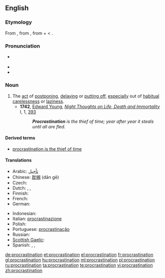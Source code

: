 {{wikipedia}}
==English==

===Etymology===
From {{etyl|la|en}} {{term|procrastinatio|prōcrāstinātiō|lang=la}}, from {{term|procrastino|prōcrāstinō|procrastinate|lang=la}}, from {{term|pro|prō|lang=la}} + {{term|crastinus|crāstinus|of tomorrow|lang=la}} < {{term|cras|crās|tomorrow|lang=la}}.

===Pronunciation===
* {{a|RP}} {{IPA|/pɹəʊ̆ˌkɹæstɪˈneɪʃǝ̆n/}}
* {{audio|en-us-procrastination.ogg|Audio (US)}}
* {{rhymes|eɪʃən}}

===Noun===
{{en-noun}}

# The [[act]] of [[postpone|postponing]], [[delay|delaying]] or [[put off|putting off]], [[especially]] out of [[habitual]] [[carelessness]] or [[laziness]].
#* '''1742''', [[w:Edward Young|Edward Young]], ''[[w:Night Thoughts (poem)|Night Thoughts on Life, Death and Immortality]]'' I, 1, [http://books.google.com/books?id=rtJbAAAAMAAJ&pg=PA95&dq=procrastination+intitle:night+intitle:thoughts&lr=lang_en&as_brr=0&ei=sve2SKSzKYXKzQSanZmnCA#PPA95,M1 393]
#*: '''''Procrastination''' is the thief of time; year after year it steals until all are fled.''

====Derived terms====
* [[procrastination is the thief of time]]

====Translations====
{{trans-top|act of postponing, delaying or putting off}}
* Arabic: [[تأجيل]]
* Chinese: [[耽搁]] (dān gē)
* Czech: {{t-|cs|odkládání|n}}
* Dutch: {{t-|nl|uitstel|n}}, {{t|nl|uitstelgedrag|n}}, {{t|nl|procrastinatie|f}}
* Finnish: {{t-|fi|lykkäys}}
* French: {{t+|fr|procrastination|f}}
* German: {{t+|de|Aufschub|m}}
{{trans-mid}}
* Indonesian: {{t-|id|tunda|alt=penundaan|xs=Indonesian}}
* Italian: [[procrastinazione]]
* Polish: {{t|pl|zwłoka|f}}
* Portuguese: [[procrastinação]] {{italbrac|Brazil}}
* Russian: {{t+|ru|прокрастинация|f}}
* [[Scottish Gaelic]]: {{t-|gd|màirnealachd|f|xs=Scottish Gaelic}}
* Spanish: {{t+|es|desidia|f}}, {{t|es|dejar algo para más tarde, para mañana...}},  {{t|es|procrastinación |f}}
{{trans-bottom}}

[[de:procrastination]]
[[et:procrastination]]
[[el:procrastination]]
[[fr:procrastination]]
[[gl:procrastination]]
[[hu:procrastination]]
[[ml:procrastination]]
[[pl:procrastination]]
[[ru:procrastination]]
[[ta:procrastination]]
[[te:procrastination]]
[[vi:procrastination]]
[[zh:procrastination]]